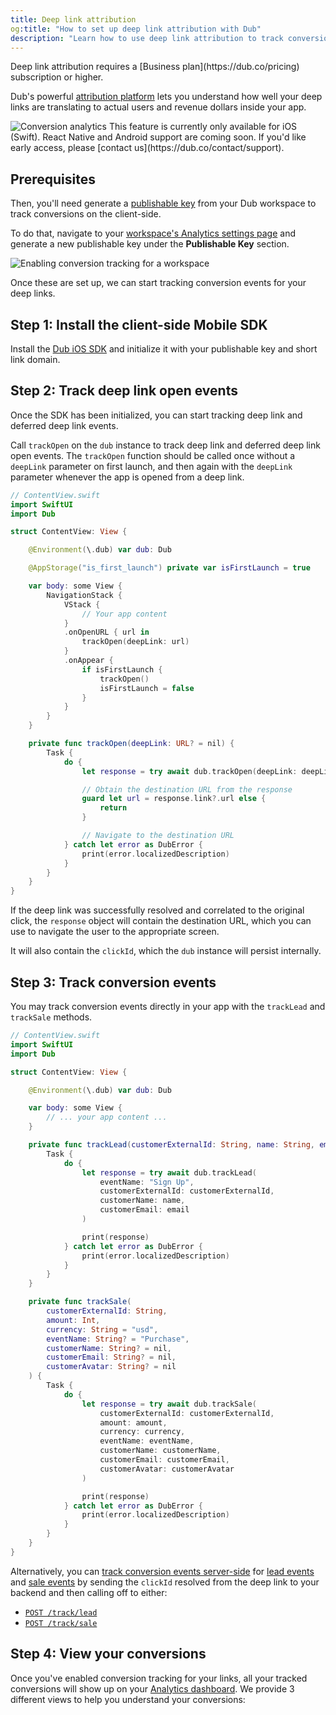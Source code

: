 ```yaml
---
title: Deep link attribution
og:title: "How to set up deep link attribution with Dub"
description: "Learn how to use deep link attribution to track conversions events with Dub."
---
```



<Note>
  Deep link attribution requires a [Business plan](https://dub.co/pricing)
  subscription or higher.
</Note>

Dub's powerful [attribution platform](https://dub.co/analytics) lets you understand how well your deep links are translating to actual users and revenue dollars inside your app.

<Frame>
  <img
    src="https://assets.dub.co/blog/introducing-dub-conversions.webp"
    alt="Conversion analytics"
  />
</Frame>

<Note>
  This feature is currently only available for iOS (Swift). React Native and
  Android support are coming soon. If you'd like early access, please [contact
  us](https://dub.co/contact/support).
</Note>

## Prerequisites

<EnableConversionTracking />

Then, you'll need generate a [publishable key](/api-reference/publishable-keys) from your Dub workspace to track conversions on the client-side.

To do that, navigate to your [workspace's Analytics settings page](https://app.dub.co/settings/analytics) and generate a new publishable key under the **Publishable Key** section.

<Frame>
  <img
    src="/images/conversions/publishable-key.png"
    alt="Enabling conversion tracking for a workspace"
  />
</Frame>

Once these are set up, we can start tracking conversion events for your deep links.

## Step 1: Install the client-side Mobile SDK

<Tabs>
<Tab title="iOS (SwiftUI)">

Install the [Dub iOS SDK](/sdks/client-side-mobile/installation-guides/swift) and initialize it with your publishable key and short link domain.

<Steps titleSize="h3">

<InstallIosSdkStep />

<InitializeIosSdkStep />

</Steps>
</Tab>
</Tabs>

## Step 2: Track deep link open events

Once the SDK has been initialized, you can start tracking deep link and deferred deep link events.

Call `trackOpen` on the `dub` instance to track deep link and deferred deep link open events. The `trackOpen` function should be called once without a `deepLink` parameter on first launch, and then again with the `deepLink` parameter whenever the app is opened from a deep link.

<CodeGroup>

```swift iOS (SwiftUI) expandable
// ContentView.swift
import SwiftUI
import Dub

struct ContentView: View {

    @Environment(\.dub) var dub: Dub

    @AppStorage("is_first_launch") private var isFirstLaunch = true

    var body: some View {
        NavigationStack {
            VStack {
                // Your app content
            }
            .onOpenURL { url in
                trackOpen(deepLink: url)
            }
            .onAppear {
                if isFirstLaunch {
                    trackOpen()
                    isFirstLaunch = false
                }
            }
        }
    }

    private func trackOpen(deepLink: URL? = nil) {
        Task {
            do {
                let response = try await dub.trackOpen(deepLink: deepLink)

                // Obtain the destination URL from the response
                guard let url = response.link?.url else {
                    return
                }

                // Navigate to the destination URL
            } catch let error as DubError {
                print(error.localizedDescription)
            }
        }
    }
}
```

</CodeGroup>

If the deep link was successfully resolved and correlated to the original click, the `response` object will contain the destination URL, which you can use to navigate the user to the appropriate screen.

It will also contain the `clickId`, which the `dub` instance will persist internally.

## Step 3: Track conversion events

You may track conversion events directly in your app with the `trackLead` and `trackSale` methods.

<CodeGroup>

```swift iOS (SwiftUI) expandable
// ContentView.swift
import SwiftUI
import Dub

struct ContentView: View {

    @Environment(\.dub) var dub: Dub

    var body: some View {
        // ... your app content ...
    }

    private func trackLead(customerExternalId: String, name: String, email: String) {
        Task {
            do {
                let response = try await dub.trackLead(
                    eventName: "Sign Up",
                    customerExternalId: customerExternalId,
                    customerName: name,
                    customerEmail: email
                )

                print(response)
            } catch let error as DubError {
                print(error.localizedDescription)
            }
        }
    }

    private func trackSale(
        customerExternalId: String,
        amount: Int,
        currency: String = "usd",
        eventName: String? = "Purchase",
        customerName: String? = nil,
        customerEmail: String? = nil,
        customerAvatar: String? = nil
    ) {
        Task {
            do {
                let response = try await dub.trackSale(
                    customerExternalId: customerExternalId,
                    amount: amount,
                    currency: currency,
                    eventName: eventName,
                    customerName: customerName,
                    customerEmail: customerEmail,
                    customerAvatar: customerAvatar
                )

                print(response)
            } catch let error as DubError {
                print(error.localizedDescription)
            }
        }
    }
}
```

</CodeGroup>

Alternatively, you can [track conversion events server-side](/conversions/quickstart#step-3%3A-install-the-dub-server-side-sdk-%2B-track-conversion-events) for [lead events](/conversions/leads/introduction) and [sale events](/conversions/sales/introduction) by sending the `clickId` resolved from the deep link to your backend and then calling off to either:

- [`POST /track/lead`](https://dub.co/docs/api-reference/endpoint/track-lead)
- [`POST /track/sale`](https://dub.co/docs/api-reference/endpoint/track-sale)

## Step 4: View your conversions

Once you've enabled conversion tracking for your links, all your tracked conversions will show up on your [Analytics dashboard](https://app.dub.co/analytics). We provide 3 different views to help you understand your conversions:

<ViewConversions />
